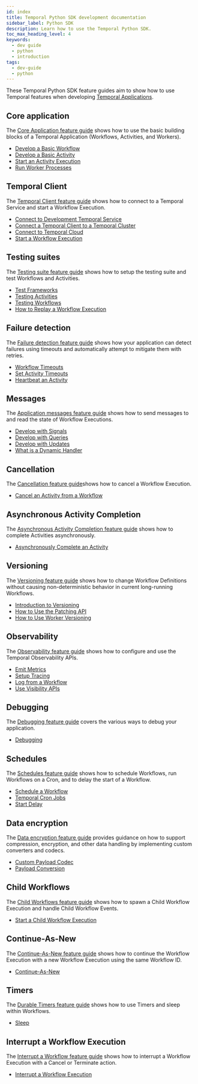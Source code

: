 ```yaml
---
id: index
title: Temporal Python SDK development documentation
sidebar_label: Python SDK
description: Learn how to use the Temporal Python SDK.
toc_max_heading_level: 4
keywords:
  - dev guide
  - python
  - introduction
tags:
  - dev-guide
  - python
---
```


These Temporal Python SDK feature guides aim to show how to use Temporal features when developing [Temporal Applications](/temporal#temporal-application).

## Core application

The [Core Application feature guide](/develop/python/core-application) shows how to use the basic building blocks of a Temporal Application (Workflows, Activities, and Workers).

- [Develop a Basic Workflow](/develop/python/core-application#develop-workflows)
- [Develop a Basic Activity](/develop/python/core-application#develop-activities)
- [Start an Activity Execution](/develop/python/core-application#activity-execution)
- [Run Worker Processes](/develop/python/core-application#run-a-dev-worker)

## Temporal Client

The [Temporal Client feature guide](/develop/python/temporal-clients) shows how to connect to a Temporal Service and start a Workflow Execution.

- [Connect to Development Temporal Service](/develop/python/temporal-clients#connect-to-development-service)
- [Connect a Temporal Client to a Temporal Cluster](/develop/python/temporal-clients#connect-to-a-dev-cluster)
- [Connect to Temporal Cloud](/develop/python/temporal-clients#connect-to-temporal-cloud)
- [Start a Workflow Execution](/develop/python/temporal-clients#start-workflow-execution)

## Testing suites

The [Testing suite feature guide](/develop/python/testing-suite) shows how to setup the testing suite and test Workflows and Activities.

- [Test Frameworks](/develop/python/testing-suite#test-frameworks)
- [Testing Activities](/develop/python/testing-suite#test-activities)
- [Testing Workflows](/develop/python/testing-suite#test-workflows)
- [How to Replay a Workflow Execution](/develop/python/testing-suite#replay)

## Failure detection

The [Failure detection feature guide](/develop/python/failure-detection) shows how your application can detect failures using timeouts and automatically attempt to mitigate them with retries.

- [Workflow Timeouts](/develop/python/failure-detection#workflow-timeouts)
- [Set Activity Timeouts](/develop/python/failure-detection#activity-timeouts)
- [Heartbeat an Activity](/develop/python/failure-detection#activity-heartbeats)

## Messages

The [Application messages feature guide](/develop/python/messages) shows how to send messages to and read the state of Workflow Executions.

- [Develop with Signals](/develop/python/messages#signals)
- [Develop with Queries](/develop/python/messages#queries)
- [Develop with Updates](/develop/python/messages#updates)
- [What is a Dynamic Handler](/develop/python/messages#dynamic-handler)

## Cancellation

The [Cancellation feature guide](/develop/python/cancellation)shows how to cancel a Workflow Execution.

- [Cancel an Activity from a Workflow](/develop/python/cancellation)

## Asynchronous Activity Completion

The [Asynchronous Activity Completion feature guide](/develop/python/asynchronous-activity-completion) shows how to complete Activities asynchronously.

- [Asynchronously Complete an Activity](/develop/python/asynchronous-activity-completion)

## Versioning

The [Versioning feature guide](/develop/python/versioning) shows how to change Workflow Definitions without causing non-deterministic behavior in current long-running Workflows.

- [Introduction to Versioning](/develop/python/versioning#introduction-to-versioning)
- [How to Use the Patching API](/develop/python/versioning#python-sdk-patching-api)
- [How to Use Worker Versioning](/develop/python/versioning#worker-versioning)

## Observability

The [Observability feature guide](/develop/python/observability) shows how to configure and use the Temporal Observability APIs.

- [Emit Metrics](/develop/python/observability#metrics)
- [Setup Tracing](/develop/python/observability#tracing)
- [Log from a Workflow](/develop/python/observability#logging)
- [Use Visibility APIs](/develop/python/observability#visibility)

## Debugging

The [Debugging feature guide](/develop/python/debugging) covers the various ways to debug your application.

- [Debugging](/develop/python/debugging)

## Schedules

The [Schedules feature guide](/develop/python/schedules) shows how to schedule Workflows, run Workflows on a Cron, and to delay the start of a Workflow.

- [Schedule a Workflow](/develop/python/schedules#schedule-a-workflow)
- [Temporal Cron Jobs](/develop/python/schedules#temporal-cron-jobs)
- [Start Delay](/develop/python/schedules#start-delay)

## Data encryption

The [Data encryption feature guide](/develop/python/data-encryption) provides guidance on how to support compression, encryption, and other data handling by implementing custom converters and codecs.

- [Custom Payload Codec](/develop/python/data-encryption#custom-payload-codec)
- [Payload Conversion](/develop/python/data-encryption#payload-conversion)

## Child Workflows

The [Child Workflows feature guide](/develop/python/child-workflows) shows how to spawn a Child Workflow Execution and handle Child Workflow Events.

- [Start a Child Workflow Execution](/develop/python/child-workflows)

## Continue-As-New

The [Continue-As-New feature guide](/develop/python/continue-as-new) shows how to continue the Workflow Execution with a new Workflow Execution using the same Workflow ID.

- [Continue-As-New](/develop/python/continue-as-new)

## Timers

The [Durable Timers feature guide](/develop/python/timers) shows how to use Timers and sleep within Workflows.

- [Sleep](/develop/python/timers)

## Interrupt a Workflow Execution

The [Interrupt a Workflow feature guide](/develop/python/interrupt-a-workflow-execution) shows how to interrupt a Workflow Execution with a Cancel or Terminate action.

- [Interrupt a Workflow Execution](/develop/python/interrupt-a-workflow-execution)